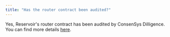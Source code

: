 ```yaml
---
title: "Has the router contract been audited?"
---
```


Yes, Reservoir's router contract has been audited by ConsenSys Dilligence. You can find more details [here](/docs/security-and-smart-contract-audits).
